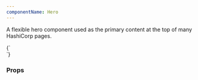```yaml
---
componentName: Hero
---
```


A flexible hero component used as the primary content at the top of many HashiCorp pages.

<LiveComponent>
{`
  <section>
    <div>
      <Hero
        backgroundColor={'black'}
        appearance={'dark'}
        theme={'security'}
        eyebrow={'EYEBROW'}
        heading={'Display copy'}
        description={'Body copy, pharetra pellentesque sed elementum risus accumsan et. Tristique tortor, morbi vivamus nibh mollis. Ultrices aliquet sit nibh consequat quam'}
        actions={{
          ctas: [
            {
              title: 'View tutorials',
              href: '/tutorials',
            },
            {
              title: 'View documentation',
              href: '/docs',
              type: 'standalone-link'
            }
          ]
        }}
        url={"https://hashicorp.wistia.com/medias/glovs5atuj"}
        smallImage={'https://www.datocms-assets.com/2885/1669764461-security-small.svg'}
        largeImage={'https://www.datocms-assets.com/2885/1669764465-security.svg'}
      />
    </div>
  </section>
`}
</LiveComponent>

<UsageDetails packageJson={packageJson} />

### Props

<PropsTable props={componentProps} />
